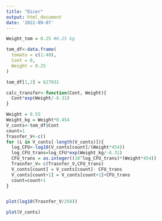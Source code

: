 ```yaml
---
title: "Dicer"
output: html_document
date: '2022-09-07'
---
```


```r
Weight_tom = 0.25 #0.25 kg

tom_df<-data.frame(
  tomato = c(1:40),
  Cont = 0, 
  Weight = 0.25
)

```

```r
tom_df[1,2] = 627931
```

```r
calc_transfer<-function(Cont, Weight){
  Cont*exp(Weight/-8.31)
}

Weight = 0.55
Weight_kg = Weight*0.454
V_conts<-tom_df$Cont
count=1
Trasnfer_V<-c()
for (i in V_conts[-length(V_conts)]){
  log_CFU<-log10(V_conts[count]/(Weight*454))
  log_CFU_trans=log_CFU*exp(Weight_kg/-8.31)
  CFU_trans = as.integer((10^log_CFU_trans)*(Weight*454))
  Trasnfer_V= c(Trasnfer_V,CFU_trans)
  V_conts[count] = V_conts[count]- CFU_trans
  V_conts[count+1] = V_conts[count+1]+CFU_trans
  count=count+1
}


plot(log10(Trasnfer_V/250))

plot(V_conts)

```

